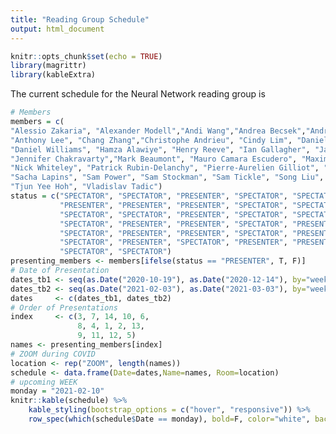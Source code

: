 ```yaml
---
title: "Reading Group Schedule"
output: html_document
---
```


```r
knitr::opts_chunk$set(echo = TRUE)
library(magrittr)
library(kableExtra)
```

The current schedule for the Neural Network reading group is


```r
# Members
members = c(
"Alessio Zakaria", "Alexander Modell","Andi Wang","Andrea Becsek","Andrew Jones",
"Anthony Lee", "Chang Zhang","Christophe Andrieu", "Cindy Lim", "Daniel Lawson",
"Daniel Williams", "Hamza Alawiye", "Henry Reeve", "Ian Gallagher", "Jack Simons", 
"Jennifer Chakravarty","Mark Beaumont", "Mauro Camara Escudero", "Maximilian Werner", "Mingxuan Yi", 
"Nick Whiteley", "Patrick Rubin-Delanchy", "Pierre-Aurelien Gilliot", "Raphael Clifford", "Robert Allison", 
"Sacha Lapins", "Sam Power", "Sam Stockman", "Sam Tickle", "Song Liu", 
"Tjun Yee Hoh", "Vladislav Tadic")
status = c("SPECTATOR", "SPECTATOR", "PRESENTER", "SPECTATOR", "SPECTATOR", 
           "PRESENTER", "PRESENTER", "PRESENTER", "SPECTATOR", "SPECTATOR",
           "SPECTATOR", "SPECTATOR", "PRESENTER", "SPECTATOR", "SPECTATOR",
           "SPECTATOR", "PRESENTER", "PRESENTER", "SPECTATOR", "PRESENTER",
           "SPECTATOR", "PRESENTER", "PRESENTER", "SPECTATOR", "PRESENTER", 
           "SPECTATOR", "PRESENTER", "SPECTATOR", "PRESENTER", "PRESENTER",
           "SPECTATOR", "SPECTATOR")
presenting_members <- members[ifelse(status == "PRESENTER", T, F)]
# Date of Presentation
dates_tb1 <- seq(as.Date("2020-10-19"), as.Date("2020-12-14"), by="weeks")
dates_tb2 <- seq(as.Date("2021-02-03"), as.Date("2021-03-03"), by="weeks")
dates     <- c(dates_tb1, dates_tb2)
# Order of Presentations
index     <- c(3, 7, 14, 10, 6, 
               8, 4, 1, 2, 13, 
               9, 11, 12, 5)
names <- presenting_members[index]
# ZOOM during COVID
location <- rep("ZOOM", length(names))
schedule <- data.frame(Date=dates,Name=names, Room=location)
# upcoming WEEK
monday = "2021-02-10"
knitr::kable(schedule) %>% 
    kable_styling(bootstrap_options = c("hover", "responsive")) %>% 
    row_spec(which(schedule$Date == monday), bold=F, color="white", background="#0066ff")
```



<!-- <style> -->
<!-- table, th, td { -->
<!--   border: 1px solid black; -->
<!--   border-collapse: collapse; -->
<!-- } -->
<!-- th, td { -->
<!--   padding: 15px; -->
<!-- } -->
<!-- </style> -->

<!-- <table> -->
<!--   <tr> -->
<!--     <th>Date</th> -->
<!--     <th>Name</th> -->
<!--   </tr> -->
<!--   <tr> -->
<!--     <td>17th December</td> -->
<!--     <td>Anthony Lee</td> -->
<!--   </tr> -->
<!--   <tr> -->
<!--     <td>14th January</td> -->
<!--     <td>Song Liu</td> -->
<!--   </tr> -->
<!--   <tr> -->
<!--     <td>21st January</td> -->
<!--     <td>Mark Beaumont</td> -->
<!--   </tr> -->
<!--   <tr> -->
<!--     <td>28th January</td> -->
<!--     <td>Mauro Camara Escudero</td> -->
<!--   </tr> -->
<!--   <tr> -->
<!--     <td>4th February</td> -->
<!--     <td>Patrick Rubin-Delanchy</td> -->
<!--   </tr> -->
<!--   <tr> -->
<!--     <td>11th February</td> -->
<!--     <td>Andi Wang</td> -->
<!--   </tr> -->
<!--   <tr> -->
<!--     <td>18th February</td> -->
<!--     <td>Mathieu Gerber</td> -->
<!--   </tr> -->
<!--   <tr> -->
<!--     <td>25th February</td> -->
<!--     <td>Nick Whiteley</td> -->
<!--   </tr> -->
<!-- </table> -->


